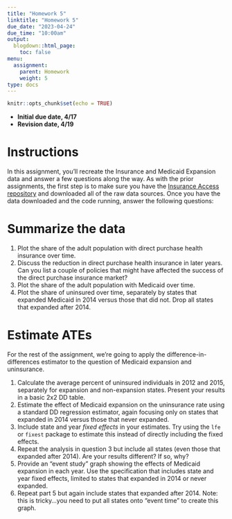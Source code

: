 ```yaml
---
title: "Homework 5"
linktitle: "Homework 5"
due_date: "2023-04-24"
due_time: "10:00am"
output:
  blogdown::html_page:
    toc: false
menu:
  assignment:
    parent: Homework
    weight: 5
type: docs
---
```


```r
knitr::opts_chunk$set(echo = TRUE)

```

- **Initial due date, 4/17**
- **Revision date, 4/19**


# Instructions
In this assignment, you'll recreate the Insurance and Medicaid Expansion data and answer a few questions along the way. As with the prior assignments, the first step is to make sure you have the [Insurance Access repository](https://github.com/imccart/Insurance-Access) and downloaded all of the raw data sources. Once you have the data downloaded and the code running, answer the following questions:

# Summarize the data
1. Plot the share of the adult population with direct purchase health insurance over time.
2. Discuss the reduction in direct purchase health insurance in later years. Can you list a couple of policies that might have affected the success of the direct purchase insurance market?
3. Plot the share of the adult population with Medicaid over time.
4. Plot the share of uninsured over time, separately by states that expanded Medicaid in 2014 versus those that did not. Drop all states that expanded after 2014.


# Estimate ATEs
For the rest of the assignment, we're going to apply the difference-in-differences estimator to the question of Medicaid expansion and uninsurance.

1. Calculate the average percent of uninsured individuals in 2012 and 2015, separately for expansion and non-expansion states. Present your results in a basic 2x2 DD table.
2. Estimate the effect of Medicaid expansion on the uninsurance rate using a standard DD regression estimator, again focusing only on states that expanded in 2014 versus those that never expanded.
3. Include state and year *fixed effects* in your estimates. Try using the `lfe` or `fixest` package to estimate this instead of directly including the fixed effects.
4. Repeat the analysis in question 3 but include all states (even those that expanded after 2014). Are your results different? If so, why?
5. Provide an "event study" graph showing the effects of Medicaid expansion in each year. Use the specification that includes state and year fixed effects, limited to states that expanded in 2014 or never expanded.
6. Repeat part 5 but again include states that expanded after 2014. Note: this is tricky...you need to put all states onto "event time" to create this graph.

